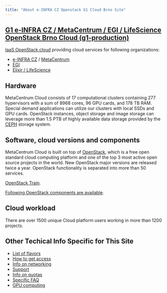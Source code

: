 ```yaml
---
title: "About e-INFRA CZ Openstack G1 Cloud Brno Site"
---
```

## [G1 e-INFRA CZ / MetaCentrum / EGI / LifeScience OpenStack Brno Cloud (g1-production)](https://cloud.metacentrum.cz/)

[IaaS OpenStack cloud](https://cloud.metacentrum.cz/) providing cloud services for following organizations:

 - [e-INFRA CZ](https://www.e-infra.cz/en) / [MetaCentrum](https://www.metacentrum.cz/en/index.html)
 - [EGI](https://www.egi.eu/)
 - [Elixir / LifeScience](https://elixir-europe.org/)

## Hardware

MetaCentrum Cloud consists of 17 computational clusters containing 277 hypervisors
with a sum of 8968 cores, 96 GPU cards, and 178 TB RAM. Special demand applications
can utilize our clusters with local SSDs and GPU cards. OpenStack instances, object
storage and image storage can leverage more than 1.5 PTB of highly available data
storage provided by the [CEPH](https://docs.ceph.com/en/pacific/) storage system.

## Software, cloud versions and components

MetaCentrum Cloud is built on top of [OpenStack](https://www.openstack.org/), which is a free open standard cloud computing platform
and one of the top 3 most active open source projects in the world. New OpenStack major versions are
released twice a year. OpenStack functionality is separated into more than 50 services.

[OpenStack Train](https://www.openstack.org/software/train/).

[Following OpenStack components are available](./openstack-components.md).

## Cloud workload

There are over 1500 unique Cloud platform users working in more than 1200 projects.

## Other Techical Info Specific for This Site

 * [List of flavors](./flavors.md)
 * [How to get access](./get-access.md)
 * [Info on networking](./networking.md)
 * [Support](./get-support.md)
 * [Info on quotas](./quota-limits.md)
 * [Specific FAQ](./faq.md)
 * [GPU computing](gpu-computing.md)
